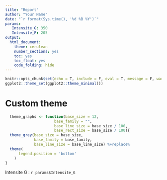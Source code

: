 ```yaml
---
title: "Report"
author: "Your Name"
date: "`r format(Sys.time(), '%d %B %Y')`"
params:
   Intensite_G: 350
   Intensite_F: 205
output:
  html_document:
    theme: cerulean
    number_sections: yes
    toc: yes
    toc_float: yes
    code_folding: hide
---
```


```r
knitr::opts_chunk$set(echo = T, include = F, eval = T, message = F, warning = F, fig.asp = 0.4, fig.path = 'Figs/')
ggplot2::theme_set(ggplot2::theme_minimal())
```

# Custom theme {.tabset}
```r
  theme_graphs <- function(base_size = 12,
                      base_family = "",
                      base_line_size = base_size / 100,
                      base_rect_size = base_size / 100){
  theme_grey(base_size = base_size, 
             base_family = base_family,
             base_line_size = base_line_size) %+replace%
  theme(
      legend.position = 'bottom'
    )
}
```

Intensite G  : `r params$Intensite_G`
